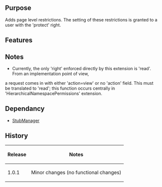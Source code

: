 {{Extension
|name        = PageRestrictions
|status      = stable
|type        = other
|author      = [[user:jldupont|Jean-Lou Dupont]]
|image       =
|version     = 1.0.1
|update      =
|mediawiki   = 1.10, 1.11
|download    = [http://mediawiki.googlecode.com/svn/tags/PageRestrictions SVN]
|readme      =
|changelog   = See SVN ($Id: PageRestrictions.doc.wikitext 801 2008-01-02 17:43:12Z jeanlou.dupont $)
|description = 
|parameters  =
|rights      =
|example     =
}}
== Purpose==
Adds page level restrictions. The setting of these restrictions is granted to a user with the 'protect' right.

== Features ==

== Notes ==
* Currently, the only 'right' enforced directly by this extension is 'read'. From an implementation point of view, 
a request comes in with either 'action=view' or no 'action' field. This must be translated to 'read'; this function
occurs centrally in 'HierarchicalNamespacePermissions' extension.

== Dependancy ==
* [[Extension:StubManager|StubManager]]

{{Pear|PageRestrictions}}

== History ==
{|border=1
! Release !! Notes
|-
| 1.0.1 || Minor changes (no functional changes)
|}
